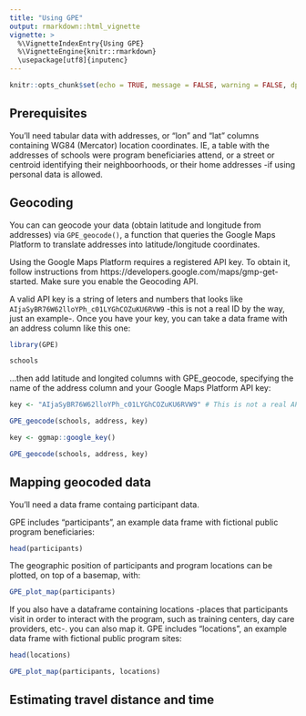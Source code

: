 ```yaml
---
title: "Using GPE"
output: rmarkdown::html_vignette
vignette: >
  %\VignetteIndexEntry{Using GPE}
  %\VignetteEngine{knitr::rmarkdown}
  \usepackage[utf8]{inputenc}
---
```


```r
knitr::opts_chunk$set(echo = TRUE, message = FALSE, warning = FALSE, dpi = 300)
```

## Prerequisites

You'll need tabular data with addresses, or "lon" and "lat" columns containing WG84 (Mercator) location coordinates. IE, a table with the addresses of schools were program beneficiaries attend, or a street or centroid identifying their neighboorhoods, or their home addresses -if using personal data is allowed.

## Geocoding

You can can geocode your data (obtain latitude and longitude from addresses) via `GPE_geocode()`, a function that queries the Google Maps Platform to translate addresses into latitude/longitude coordinates. 

Using the Google Maps Platform requires a registered API key. To obtain it, follow instructions from  https://developers.google.com/maps/gmp-get-started. Make sure you enable the Geocoding API.

A valid API key is a string of leters and numbers that looks like `AIjaSyBR76W62lloYPh_c01LYGhCOZuKU6RVW9` -this is not a real ID by the way, just an example-. Once you have your key, you can take a data frame with an address column like this one:

```r
library(GPE)

schools
```

...then add latitude and longited columns with GPE_geocode, specifying the name of the address column and your Google Maps Platform API key:

```r
key <- "AIjaSyBR76W62lloYPh_c01LYGhCOZuKU6RVW9" # This is not a real API key, provide yours

GPE_geocode(schools, address, key)
```

```r
key <- ggmap::google_key()

GPE_geocode(schools, address, key)
```


## Mapping geocoded data

You'll need a data frame containg participant data. 

GPE includes "participants", an example data frame with fictional public program beneficiaries:

```r
head(participants)
```



The geographic position of participants and program locations can be plotted, on top of a basemap, with:

```r
GPE_plot_map(participants)
```

If you also have a dataframe containing locations -places that participants visit in order to interact with the program, such as training centers, day care providers, etc-. you can also map it. GPE includes "locations", an example data frame with fictional public program sites:

```r
head(locations)
```

```r
GPE_plot_map(participants, locations)
```

## Estimating travel distance and time


```r

```

